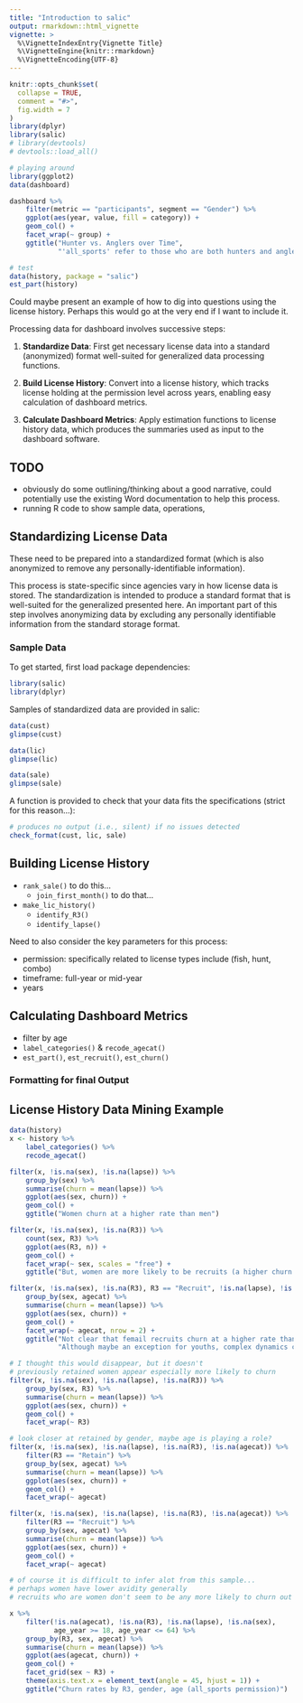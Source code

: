 ```yaml
---
title: "Introduction to salic"
output: rmarkdown::html_vignette
vignette: >
  %\VignetteIndexEntry{Vignette Title}
  %\VignetteEngine{knitr::rmarkdown}
  %\VignetteEncoding{UTF-8}
---
```


```r
knitr::opts_chunk$set(
  collapse = TRUE,
  comment = "#>",
  fig.width = 7
)
library(dplyr)
library(salic)
# library(devtools)
# devtools::load_all()
```

```r
# playing around
library(ggplot2)
data(dashboard)

dashboard %>%
    filter(metric == "participants", segment == "Gender") %>%
    ggplot(aes(year, value, fill = category)) +
    geom_col() +
    facet_wrap(~ group) +
    ggtitle("Hunter vs. Anglers over Time",
            "'all_sports' refer to those who are both hunters and anglers")
```

```r
# test
data(history, package = "salic")
est_part(history)
```

Could maybe present an example of how to dig into questions using the license history. Perhaps this would go at the very end if I want to include it.

Processing data for dashboard involves successive steps:

1. **Standardize Data**: First get necessary license data into a standard (anonymized) format well-suited for generalized data processing functions.

2. **Build License History**: Convert into a license history, which tracks license holding at the permission level across years, enabling easy calculation of dashboard metrics.

3. **Calculate Dashboard Metrics**: Apply estimation functions to license history data, which produces the summaries used as input to the dashboard software.

## TODO

- obviously do some outlining/thinking about a good narrative, could potentially use the existing Word documentation to help this process.
- running R code to show sample data, operations,

## Standardizing License Data

These need to be prepared into a standardized format (which is also anonymized to remove any personally-identifiable information).

This process is state-specific since agencies vary in how license data is stored. The standardization is intended to produce a standard format that is well-suited for the generalized presented here. An important part of this step involves anonymizing data by excluding any personally identifiable information from the standard storage format.

### Sample Data

To get started, first load package dependencies:

```r
library(salic)
library(dplyr)
```

Samples of standardized data are provided in salic:

```r
data(cust)
glimpse(cust)

data(lic)
glimpse(lic)

data(sale)
glimpse(sale)
```

A function is provided to check that your data fits the specifications (strict for this reason...):

```r
# produces no output (i.e., silent) if no issues detected
check_format(cust, lic, sale)
```

## Building License History

- `rank_sale()` to do this...
    + `join_first_month()` to do that...
    
- `make_lic_history()`
    + `identify_R3()`
    + `identify_lapse()`

Need to also consider the key parameters for this process:

- permission: specifically related to license types include (fish, hunt, combo)
- timeframe: full-year or mid-year
- years

## Calculating Dashboard Metrics

- filter by age
- `label_categories()` & `recode_agecat()`
- `est_part()`, `est_recruit()`, `est_churn()`

### Formatting for final Output


## License History Data Mining Example

```r
data(history)
x <- history %>%
    label_categories() %>%
    recode_agecat()

filter(x, !is.na(sex), !is.na(lapse)) %>%
    group_by(sex) %>%
    summarise(churn = mean(lapse)) %>%
    ggplot(aes(sex, churn)) +
    geom_col() +
    ggtitle("Women churn at a higher rate than men")

filter(x, !is.na(sex), !is.na(R3)) %>%
    count(sex, R3) %>%
    ggplot(aes(R3, n)) +
    geom_col() +
    facet_wrap(~ sex, scales = "free") +
    ggtitle("But, women are more likely to be recruits (a higher churn group)")

filter(x, !is.na(sex), !is.na(R3), R3 == "Recruit", !is.na(lapse), !is.na(agecat)) %>%
    group_by(sex, agecat) %>%
    summarise(churn = mean(lapse)) %>%
    ggplot(aes(sex, churn)) +
    geom_col() +
    facet_wrap(~ agecat, nrow = 2) +
    ggtitle("Not clear that femail recruits churn at a higher rate than male recruits",
            "Although maybe an exception for youths, complex dynamics could be at work")
```

```r

# I thought this would disappear, but it doesn't
# previously retained women appear especially more likely to churn
filter(x, !is.na(sex), !is.na(lapse), !is.na(R3)) %>%
    group_by(sex, R3) %>%
    summarise(churn = mean(lapse)) %>%
    ggplot(aes(sex, churn)) +
    geom_col() +
    facet_wrap(~ R3)

# look closer at retained by gender, maybe age is playing a role?
filter(x, !is.na(sex), !is.na(lapse), !is.na(R3), !is.na(agecat)) %>%
    filter(R3 == "Retain") %>%
    group_by(sex, agecat) %>%
    summarise(churn = mean(lapse)) %>%
    ggplot(aes(sex, churn)) +
    geom_col() +
    facet_wrap(~ agecat)

filter(x, !is.na(sex), !is.na(lapse), !is.na(R3), !is.na(agecat)) %>%
    filter(R3 == "Recruit") %>%
    group_by(sex, agecat) %>%
    summarise(churn = mean(lapse)) %>%
    ggplot(aes(sex, churn)) +
    geom_col() +
    facet_wrap(~ agecat)

# of course it is difficult to infer alot from this sample...
# perhaps women have lower avidity generally
# recruits who are women don't seem to be any more likely to churn out

x %>%
    filter(!is.na(agecat), !is.na(R3), !is.na(lapse), !is.na(sex),
           age_year >= 18, age_year <= 64) %>%
    group_by(R3, sex, agecat) %>%
    summarise(churn = mean(lapse)) %>%
    ggplot(aes(agecat, churn)) +
    geom_col() +
    facet_grid(sex ~ R3) +
    theme(axis.text.x = element_text(angle = 45, hjust = 1)) +
    ggtitle("Churn rates by R3, gender, age (all_sports permission)")
```
